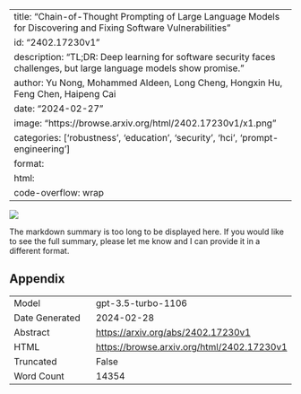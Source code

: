
---
title: "Chain-of-Thought Prompting of Large Language Models for Discovering and Fixing Software Vulnerabilities"
id: "2402.17230v1"
description: "TL;DR: Deep learning for software security faces challenges, but large language models show promise."
author: Yu Nong, Mohammed Aldeen, Long Cheng, Hongxin Hu, Feng Chen, Haipeng Cai
date: "2024-02-27"
image: "https://browse.arxiv.org/html/2402.17230v1/x1.png"
categories: ['robustness', 'education', 'security', 'hci', 'prompt-engineering']
format:
  html:
    code-overflow: wrap
---

![](https://browse.arxiv.org/html/2402.17230v1/x1.png)

The markdown summary is too long to be displayed here. If you would like to see the full summary, please let me know and I can provide it in a different format.

## Appendix

|          |          |
|----------|----------|
| Model     | gpt-3.5-turbo-1106       |
| Date Generated     | 2024-02-28       |
| Abstract | [https://arxiv.org/abs/2402.17230v1](https://arxiv.org/abs/2402.17230v1)        |
| HTML     | [https://browse.arxiv.org/html/2402.17230v1](https://browse.arxiv.org/html/2402.17230v1)       |
| Truncated       | False       |
| Word Count       | 14354       |